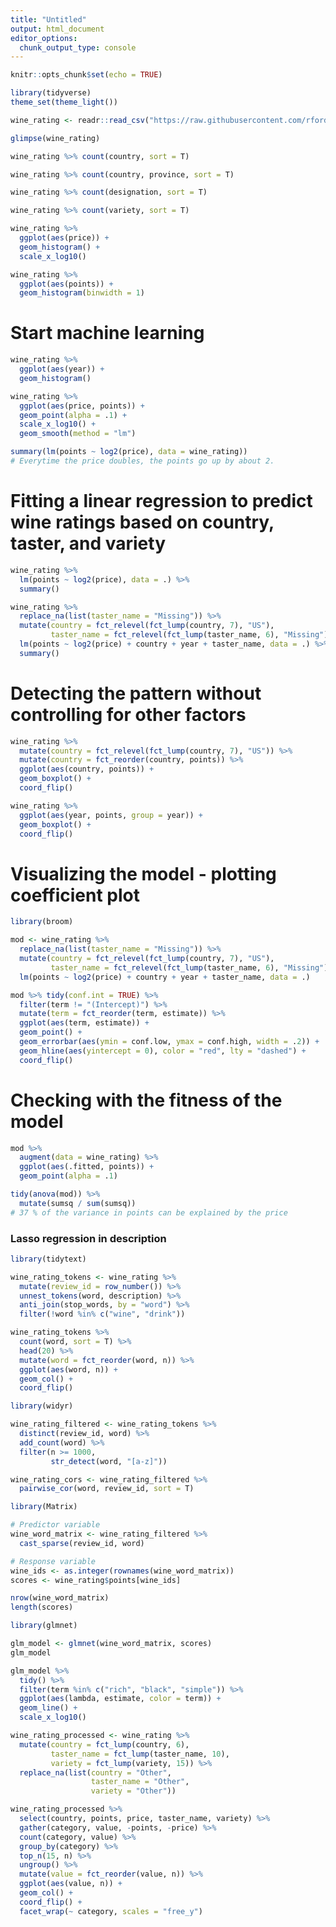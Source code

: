 ```yaml
---
title: "Untitled"
output: html_document
editor_options: 
  chunk_output_type: console
---
```


```r
knitr::opts_chunk$set(echo = TRUE)
```

```r
library(tidyverse)
theme_set(theme_light())

wine_rating <- readr::read_csv("https://raw.githubusercontent.com/rfordatascience/tidytuesday/master/data/2019/2019-05-28/winemag-data-130k-v2.csv") %>% select(-X1) %>% extract(title, "year", regex = "([12][90]\\d\\d)", convert = TRUE, remove = FALSE) %>% filter(year > 1900)

```

```r
glimpse(wine_rating)

wine_rating %>% count(country, sort = T)

wine_rating %>% count(country, province, sort = T)

wine_rating %>% count(designation, sort = T)

wine_rating %>% count(variety, sort = T)

wine_rating %>% 
  ggplot(aes(price)) +
  geom_histogram() + 
  scale_x_log10()

wine_rating %>% 
  ggplot(aes(points)) +
  geom_histogram(binwidth = 1)
```

# Start machine learning
```r
wine_rating %>% 
  ggplot(aes(year)) +
  geom_histogram()

wine_rating %>% 
  ggplot(aes(price, points)) +
  geom_point(alpha = .1) +
  scale_x_log10() +
  geom_smooth(method = "lm")

summary(lm(points ~ log2(price), data = wine_rating)) 
# Everytime the price doubles, the points go up by about 2. 
```

# Fitting a linear regression to predict wine ratings based on country, taster, and variety
```r
wine_rating %>% 
  lm(points ~ log2(price), data = .) %>% 
  summary()

wine_rating %>% 
  replace_na(list(taster_name = "Missing")) %>% 
  mutate(country = fct_relevel(fct_lump(country, 7), "US"),
         taster_name = fct_relevel(fct_lump(taster_name, 6), "Missing")) %>% 
  lm(points ~ log2(price) + country + year + taster_name, data = .) %>% 
  summary()
```

# Detecting the pattern without controlling for other factors
```r
wine_rating %>% 
  mutate(country = fct_relevel(fct_lump(country, 7), "US")) %>% 
  mutate(country = fct_reorder(country, points)) %>% 
  ggplot(aes(country, points)) + 
  geom_boxplot() +
  coord_flip()

wine_rating %>% 
  ggplot(aes(year, points, group = year)) +
  geom_boxplot() + 
  coord_flip()
```

# Visualizing the model - plotting coefficient plot
```r
library(broom)

mod <- wine_rating %>% 
  replace_na(list(taster_name = "Missing")) %>% 
  mutate(country = fct_relevel(fct_lump(country, 7), "US"),
         taster_name = fct_relevel(fct_lump(taster_name, 6), "Missing")) %>% 
  lm(points ~ log2(price) + country + year + taster_name, data = .)

mod %>% tidy(conf.int = TRUE) %>% 
  filter(term != "(Intercept)") %>% 
  mutate(term = fct_reorder(term, estimate)) %>% 
  ggplot(aes(term, estimate)) +
  geom_point() +
  geom_errorbar(aes(ymin = conf.low, ymax = conf.high, width = .2)) +
  geom_hline(aes(yintercept = 0), color = "red", lty = "dashed") +
  coord_flip()
```

# Checking with the fitness of the model
```r
mod %>% 
  augment(data = wine_rating) %>% 
  ggplot(aes(.fitted, points)) +
  geom_point(alpha = .1)

tidy(anova(mod)) %>% 
  mutate(sumsq / sum(sumsq))
# 37 % of the variance in points can be explained by the price
```

### Lasso regression in description

```r
library(tidytext)

wine_rating_tokens <- wine_rating %>% 
  mutate(review_id = row_number()) %>% 
  unnest_tokens(word, description) %>% 
  anti_join(stop_words, by = "word") %>% 
  filter(!word %in% c("wine", "drink")) 

wine_rating_tokens %>% 
  count(word, sort = T) %>% 
  head(20) %>% 
  mutate(word = fct_reorder(word, n)) %>% 
  ggplot(aes(word, n)) + 
  geom_col() +
  coord_flip()
```


```r
library(widyr)

wine_rating_filtered <- wine_rating_tokens %>% 
  distinct(review_id, word) %>% 
  add_count(word) %>% 
  filter(n >= 1000, 
         str_detect(word, "[a-z]")) 

wine_rating_cors <- wine_rating_filtered %>% 
  pairwise_cor(word, review_id, sort = T)

```

```r
library(Matrix)

# Predictor variable
wine_word_matrix <- wine_rating_filtered %>% 
  cast_sparse(review_id, word)

# Response variable
wine_ids <- as.integer(rownames(wine_word_matrix))
scores <- wine_rating$points[wine_ids]

nrow(wine_word_matrix)
length(scores)

library(glmnet)

glm_model <- glmnet(wine_word_matrix, scores)
glm_model

glm_model %>% 
  tidy() %>%
  filter(term %in% c("rich", "black", "simple")) %>% 
  ggplot(aes(lambda, estimate, color = term)) +
  geom_line() +
  scale_x_log10()


```

```r
wine_rating_processed <- wine_rating %>% 
  mutate(country = fct_lump(country, 6), 
         taster_name = fct_lump(taster_name, 10), 
         variety = fct_lump(variety, 15)) %>% 
  replace_na(list(country = "Other", 
                  taster_name = "Other", 
                  variety = "Other"))

wine_rating_processed %>% 
  select(country, points, price, taster_name, variety) %>% 
  gather(category, value, -points, -price) %>% 
  count(category, value) %>% 
  group_by(category) %>% 
  top_n(15, n) %>% 
  ungroup() %>% 
  mutate(value = fct_reorder(value, n)) %>% 
  ggplot(aes(value, n)) +
  geom_col() +
  coord_flip() +
  facet_wrap(~ category, scales = "free_y")
```
